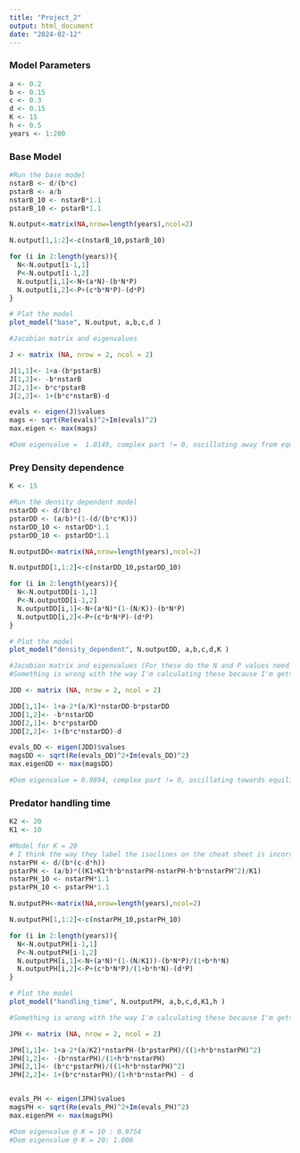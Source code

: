 ```yaml
---
title: "Project_2"
output: html_document
date: "2024-02-12"
---
```


### Model Parameters
```r
a <- 0.2
b <- 0.15
c <- 0.3
d <- 0.15
K <- 15
h <- 0.5
years <- 1:200
```

### Base Model

```r
#Run the base model
nstarB <- d/(b*c)
pstarB <- a/b
nstarB_10 <- nstarB*1.1
pstarB_10 <- pstarB*1.1

N.output<-matrix(NA,nrow=length(years),ncol=2)

N.output[1,1:2]<-c(nstarB_10,pstarB_10)

for (i in 2:length(years)){
  N<-N.output[i-1,1]
  P<-N.output[i-1,2]
  N.output[i,1]<-N+(a*N)-(b*N*P)
  N.output[i,2]<-P+(c*b*N*P)-(d*P) 
}

# Plot the model
plot_model("base", N.output, a,b,c,d )

#Jacobian matrix and eigenvalues

J <- matrix (NA, nrow = 2, ncol = 2)

J[1,1]<- 1+a-(b*pstarB)
J[1,2]<- -b*nstarB
J[2,1]<- b*c*pstarB
J[2,2]<- 1+(b*c*nstarB)-d

evals <- eigen(J)$values
mags <- sqrt(Re(evals)^2+Im(evals)^2)
max.eigen <- max(mags)

#Dom eigenvalue =  1.0149, complex part != 0, oscillating away from equilibrium

```

### Prey Density dependence

```r
K <- 15

#Run the density dependent model
nstarDD <- d/(b*c)
pstarDD <- (a/b)*(1-(d/(b*c*K)))
nstarDD_10 <- nstarDD*1.1
pstarDD_10 <- pstarDD*1.1

N.outputDD<-matrix(NA,nrow=length(years),ncol=2)

N.outputDD[1,1:2]<-c(nstarDD_10,pstarDD_10)

for (i in 2:length(years)){
  N<-N.outputDD[i-1,1]
  P<-N.outputDD[i-1,2]
  N.outputDD[i,1]<-N+(a*N)*(1-(N/K))-(b*N*P)
  N.outputDD[i,2]<-P+(c*b*N*P)-(d*P) 
}

# Plot the model
plot_model("density_dependent", N.outputDD, a,b,c,d,K )

#Jacobian matrix and eigenvalues (For these do the N and P values need to be the 10% raised ones or the equil ones)
#Something is wrong with the way I'm calculating these because I'm getting that it's oscillating away from equilibrium when it literally is not in the actual plot

JDD <- matrix (NA, nrow = 2, ncol = 2)

JDD[1,1]<- 1+a-2*(a/K)*nstarDD-b*pstarDD
JDD[1,2]<- -b*nstarDD
JDD[2,1]<- b*c*pstarDD
JDD[2,2]<- 1+(b*c*nstarDD)-d

evals_DD <- eigen(JDD)$values
magsDD <- sqrt(Re(evals_DD)^2+Im(evals_DD)^2)
max.eigenDD <- max(magsDD)

#Dom eigenvalue = 0.9894, complex part != 0, oscillating towards equilibrium

```

### Predator handling time

```r
K2 <- 20
K1 <- 10

#Model for K = 20
# I think the way they label the isoclines on the cheat sheet is incorrect
nstarPH <- d/(b*(c-d*h))
pstarPH <- (a/b)*((K1+K1*h*b*nstarPH-nstarPH-h*b*nstarPH^2)/K1)
nstarPH_10 <- nstarPH*1.1
pstarPH_10 <- pstarPH*1.1

N.outputPH<-matrix(NA,nrow=length(years),ncol=2)

N.outputPH[1,1:2]<-c(nstarPH_10,pstarPH_10)

for (i in 2:length(years)){
  N<-N.outputPH[i-1,1]
  P<-N.outputPH[i-1,2]
  N.outputPH[i,1]<-N+(a*N)*(1-(N/K1))-(b*N*P)/(1+b*h*N)
  N.outputPH[i,2]<-P+(c*b*N*P)/(1+b*h*N)-(d*P) 
}

# Plot the model
plot_model("handling_time", N.outputPH, a,b,c,d,K1,h )

#Something is wrong with the way I'm calculating these because I'm getting that it's oscillating away from equilibrium when it literally is not in the actual plot

JPH <- matrix (NA, nrow = 2, ncol = 2)

JPH[1,1]<- 1+a-2*(a/K2)*nstarPH-(b*pstarPH)/((1+h*b*nstarPH)^2)
JPH[1,2]<- -(b*nstarPH)/(1+h*b*nstarPH)
JPH[2,1]<- (b*c*pstarPH)/((1+h*b*nstarPH)^2)
JPH[2,2]<- 1+(b*c*nstarPH)/(1+h*b*nstarPH) - d


evals_PH <- eigen(JPH)$values
magsPH <- sqrt(Re(evals_PH)^2+Im(evals_PH)^2)
max.eigenPH <- max(magsPH)

#Dom eigenvalue @ K = 10 : 0.9754
#Dom eigenvalue @ K = 20: 1.006

```



